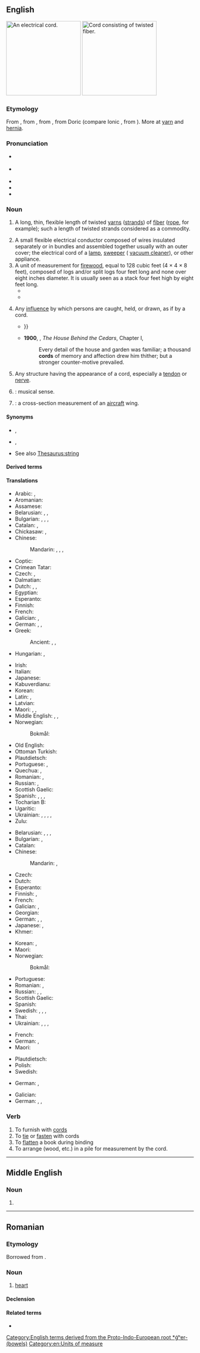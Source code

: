 {{also|Cord|còrd}}
==English==
{{wikipedia}}
[[Image:Verlengsnoer (Extension cord).jpg|thumb|200px|right|An electrical cord.]]
[[Image:Rope.jpg|thumb|200px|right|Cord consisting of twisted fiber.]]

===Etymology===
From {{inh|en|enm|corde}}, from {{der|en|fro|corde}}, from {{der|en|la|chorda|}}, from Doric {{der|en|grc|χορδά|t=string of gut, the string of a lyre}}  (compare Ionic {{m|grc|χορδή}}, from {{der|en|ine-pro|*ǵʰer-|t=bowel}}). More at [[yarn]] and [[hernia]].

===Pronunciation===
* {{a|GenAm}} {{IPA|en|/kɔɹd/}}
* {{a|RP}} {{IPA|en|/kɔːd/}}
* {{audio|en|en-us-cord.ogg|Audio (US)}}
* {{rhymes|en|ɔː(ɹ)d|s=1}}
* {{homophones|en|chord|cored|q2=in accents with the [[horse-hoarse merger]]|cawed|q3=in [[non-rhotic]] accents}}

===Noun===
{{en-noun|~}}

# A long, thin, flexible length of twisted [[yarns]] ([[strands]]) of [[fiber]] ([[rope]], for example); {{qualifier|uncountable}} such a length of twisted strands considered as a commodity.
#: {{ux|en|The burglar tied up the victim with a '''cord'''.}}
#: {{ux|en|He looped some '''cord''' around his fingers.}}
# A small flexible electrical conductor composed of wires insulated separately or in bundles and assembled together usually with an outer cover; the electrical cord of a [[lamp]], [[sweeper]] ({{qualifier|US}} [[vacuum cleaner]]), or other appliance.
# A unit of measurement for [[firewood]], equal to 128 cubic feet (4 &times; 4 &times; 8 feet), composed of logs and/or split logs four feet long and none over eight inches diameter. It is usually seen as a stack four feet high by eight feet long.<!--Move this to separate pages for "full cord" and "bush cord". A full cord of stacked firewood in Canada and USA, or colloquially a "bush cord" in Canada, is 8 by 4 by 4 feet (39 m&sup3;).--><!--A "full cord", or a "bush cord" (as opposed to a "face cord", or a "stove cord"): Is composed of stove-length pieces, i.e. 16 inch; long (4 foot log, perhaps split, subdivided with two cuts), and when stacked has the same face area as a full cord, but only one third the depth; and so the volume is 42.66 cubic feet (16 inches &times; 4 feet &times; 8 feet) (volume = 1.208 m&sup3;)-->
#* {{RQ:Melville Moby-Dick|chapter=The Battering-ram|page=376|passage=Unerringly impelling this dead, impregnable, uninjurable wall, and this most buoyant thing within; there swims behind it all a mass of tremendous life, only to be adequately estimated as piled wood is—by the '''cord'''; and all obedient to one volition, as the smallest insect.}}
#* {{quote-book|en|year=1886|translator=H.L. Braekstad|author=Peter Christen Asbjørnsen|authorlink=Peter Christen Asbjørnsen|title=Folk and Fairy Tales|page=187|passage="If they buy three '''cords''' of birch logs," said the witch, "but they must be exact measure and no bargaining about the price, and if they throw overboard the one '''cord''' of logs, piece by piece, when the first sea comes, and the other '''cord''', piece by piece, when the second sea comes, and the third '''cord''', piece by piece, when the third sea comes, then it's all over with us."}}
# {{lb|en|figuratively}} Any [[influence]] by which persons are caught, held, or drawn, as if by a cord.
#* {{RQ:Tennyson Poems 1842|volume=I|poem=To|page=15|passage=Clear-headed friend, whose joyful scorn, / Edged with sharp laughter, cuts atwain / The knots that tangle human creeds, / The wounding '''cords''' that bind and strain / The heart until it bleeds, {{...}}}}
#* '''1900''', {{w|Charles W. Chesnutt}}, ''The House Behind the Cedars'', Chapter I,
#*: Every detail of the house and garden was familiar; a thousand '''cords''' of memory and affection drew him thither; but a stronger counter-motive prevailed.
# {{lb|en|anatomy}} Any structure having the appearance of a cord, especially a [[tendon]] or [[nerve]].
#: {{ux|en|'''spermatic''' cord; '''spinal''' cord; '''umbilical''' cord; '''vocal''' cords}}
# {{dated form of|en|chord|nodot=1}}: musical sense.
# {{misspelling of|en|chord|nodot=1}}: a cross-section measurement of an [[aircraft]] wing.

====Synonyms====
* {{sense|length of twisted strands}} {{l|en|cable}}, {{l|en|twine}}
* {{sense|wires surrounded by an insulating coating, used to supply electricity}} {{l|en|cable}}, {{l|en|flex}}
* See also [[Thesaurus:string]]

====Derived terms====
{{der4|en
|communication cord
|cordless
|emergency cord
|extension cord
|nuchal cord
|power cord
|pull cord
|spinal cord
|umbilical cord
|vocal cords
}}

====Translations====
{{trans-top|length of twisted strands}}
* Arabic: {{t+|ar|خَيْط|m}}, {{t|ar|حَبْل|m}}
* Aromanian: {{t|rup|coardã|f}}
* Assamese: {{t|as|জৰী}}
* Belarusian: {{t+|be|вяро́ўка|f}}, {{t|be|шво́рка|f}}, {{t|be|шнур|m}}
* Bulgarian: {{t+|bg|връв|m}}, {{t+|bg|кана́п|m}}, {{t+|bg|шнур|m}}, {{t+|bg|въже́|n}}
* Catalan: {{t+|ca|corda|f}}, {{t+|ca|cordill|m}}
* Chickasaw: {{t|cic|ishtalakchi'}}, {{t|cic|shtalakchi'}}
* Chinese:
*: Mandarin: {{t+|cmn|繩}}, {{t+|cmn|绳|tr=shéng}}, {{t+|cmn|繩子}}, {{t+|cmn|绳子|tr=shéngzi}}
* Coptic: {{t|cop|ⲛⲟϩ}}
* Crimean Tatar: {{t|crh|şnur}}
* Czech: {{t+|cs|provaz|m}}, {{t+|cs|šňůra|f}}
* Dalmatian: {{t|dlm|canapial|f}}
* Dutch: {{t+|nl|touw|n}}, {{t+|nl|koord|f}}, {{t+|nl|zeel|n}}
* Egyptian: {{t-egy|nwḥ|h=n:U19-nw-w-H-V1}}
* Esperanto: {{t+|eo|ŝnuro}}
* Finnish: {{t+|fi|naru}}
* French: {{t+|fr|corde|f}}
* Galician: {{t+|gl|corda|f}}, {{t|gl|bramante|m}}
* German: {{t+|de|Schnur|f}}, {{t+|de|Kordel|f}}, {{t+|de|Strick|m}}
* Greek: {{t+|el|σχοινί|n}}
*: Ancient: {{t|grc|σχοινίον|n}}, {{t|grc|σειρά|f}}, {{t|grc|θῶμιγξ|f}}
* Hungarian: {{t+|hu|zsinór}}, {{t+|hu|fonal}}
{{trans-mid}}
* Irish: {{t|ga|ruóg|f}}
* Italian: {{t|it|cordone|m}}
* Japanese: {{t+|ja|縄|tr=なわ, nawa}}
* Kabuverdianu: {{t|kea|bulina}}
* Korean: {{t+|ko|밧줄}}
* Latin: {{t|la|fūnis|m}}, {{t|la|restis|f}}
* Latvian: {{t|lv|virve|f}}
* Maori: {{t|mi|kopu}}, {{t|mi|taihere}}, {{t|mi|kārure}}
* Middle English: {{t|enm| corde}}, {{t|enm|rop}}, {{t|enm|teye}}
* Norwegian:
*: Bokmål: {{t+|nb|tau|n}}
* Old English: {{t|ang|sīma|m}}
* Ottoman Turkish: {{t|ota|ایپ|tr=ip}}
* Plautdietsch: {{t|pdt|Baunt|m}}
* Portuguese: {{t+|pt|corda|f}}, {{t+|pt|barbante|m}}
* Quechua: {{t|qu|anku}}, {{t|qu|watu}}
* Romanian: {{t+|ro|cordon}}, {{t+|ro|coardă|f}}
* Russian: {{t+|ru|верёвка|f}}, {{t+|ru|шнур|m}}
* Scottish Gaelic: {{t|gd|teud|m}}
* Spanish: {{t+|es|cuerda|f}}, {{t+|es|cable|m}}, {{t+|es|hilo|m}}, {{t+|es|cordón|m}}
* Tocharian B: {{t|txb|śerkw}}
* Ugaritic: {{t|uga|𐎈𐎁𐎍}}
* Ukrainian: {{t|uk|шнур|m}}, {{t|uk|моту́зка|f}}, {{t|uk|вірьо́вка|f}}, {{t|uk|шво́рка|f}}, {{t|uk|шнур|m}}
* Zulu: {{t+|zu|intambo|c9|c10}}
{{trans-bottom}}

{{trans-top|wires surrounded by a coating, used to supply electricity}}
* Belarusian: {{t|be|ка́бель|m}}, {{t|be|шнур|m}}, {{t|be|дрот|m}}, {{t|be|про́вад|m}}
* Bulgarian: {{t+|bg|ка́бел|m}}, {{t+|bg|шнур|m}}
* Catalan: {{t+|ca|cable|m}}
* Chinese:
*: Mandarin: {{t+|cmn|線}}, {{t+|cmn|线|tr=xiàn}}
* Czech: {{t+|cs|šňůra|f}}
* Dutch: {{t+|nl|kabel|n}}
* Esperanto: {{t|eo|ŝnurkonduktilo}}
* Finnish: {{t+|fi|johto}}, {{t+|fi|piuha}}
* French: {{t+|fr|cordon|m}}
* Galician: {{t+|gl|cable|f}}, {{t+|gl|cabo|m}}
* Georgian: {{t|ka|თოკი}}
* German: {{t+|de|Kabel|n}}, {{t+|de|Litze|f}}, {{t+|de|Strippe|f}} {{qualifier|coll.}}
* Japanese: {{t+|ja|線|tr=せん, sen}}, {{t+|ja|コード|tr=kōdo}}
* Khmer: {{t+|km|ខ្សែ}}
{{trans-mid}}
* Korean: {{t+|ko|선(線)}}, {{t+|ko|코드}}
* Maori: {{t|mi|taura hiko}}
* Norwegian:
*: Bokmål: {{t|nb|ledning|m|f}}
* Portuguese: {{t+|pt|cabo|m}}
* Romanian: {{t+|ro|cordon|n}}, {{t+|ro|cablu|n}}
* Russian: {{t+|ru|ка́бель|m}}, {{t+|ru|шнур|m}}, {{t+|ru|про́вод|m}}
* Scottish Gaelic: {{t|gd|teud-dealain|m}}
* Spanish: {{t+|es|cable|m}}
* Swedish: {{t+|sv|sladd}}, {{t+|sv|ledning}}, {{t+|sv|kabel}}, {{t+|sv|tråd}}
* Thai: {{t+|th|เชือก}}
* Ukrainian: {{t+|uk|ка́бель|m}}, {{t|uk|шнур|m}}, {{t|uk|дріт|m}}, {{t|uk|про́від|m}}
{{trans-bottom}}

{{trans-top|unit of measurement for firewood}}
* French: {{t+|fr|corde|f}}
* German: {{t+|de|Cord|m}}, {{t+|de|Klafter|n}} {{qualifier|circa}}
* Maori: {{t|mi|kōri}}
{{trans-mid}}
* Plautdietsch: {{t|pdt|Klauft|f}}
* Polish: {{t+|pl|sąg|m}}
* Swedish: {{t+|sv|famn}}
{{trans-bottom}}

{{trans-top|figurative influence}}
* German: {{t+|de|Band|n}}, {{t+|de|Faden|m}}
{{trans-mid}}
{{trans-bottom}}

{{trans-top|anatomy}}
* Galician: {{t+|gl|corda|f}}
* German: {{t+|de|Sehne|f}}, {{t+|de|Band|n}}, {{t+|de|Strang|m}}
{{trans-mid}}
{{trans-bottom}}

===Verb===
{{en-verb}}

# To furnish with [[cord]]s
# To [[tie]] or [[fasten]] with cords
# To [[flatten]] a book during binding
# To arrange (wood, etc.) in a pile for measurement by the cord.

[[Category:English terms derived from the Proto-Indo-European root *ǵʰer- (bowels)]]
[[Category:en:Units of measure]]

----

==Middle English==

===Noun===
{{head|enm|noun}}

# {{alternative form of|enm|corde}}

----

==Romanian==

===Etymology===
Borrowed from {{bor|ro|la|cor|cor, cordis}}.

===Noun===
{{ro-noun|n|corduri}}

# {{lb|ro|anatomy}} [[heart]]
#: {{syn|ro|inimă}}

====Declension====
{{ro-noun-n-uri}}

====Related terms====
* {{l|ro|cordial}}